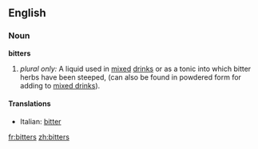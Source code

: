 ==English==

===Noun===
'''bitters'''

# ''plural only:'' A liquid used in [[mix]]ed [[drink]]s or as a tonic into which bitter herbs have been steeped, (can also be found in powdered form for adding to [[mixed drink]]s).

====Translations====
{{top}}
*Italian: [[bitter]] {{m}} {{inv}}
{{mid}}
{{bottom}}

[[fr:bitters]]
[[zh:bitters]]